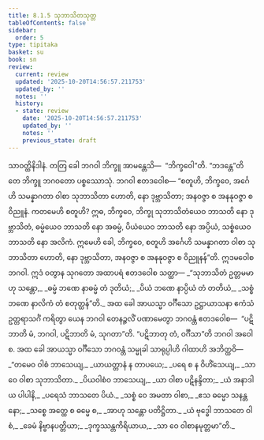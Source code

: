 ```yaml
---
title: 8.1.5 သုဘာသိတသုတ္တ
tableOfContents: false
sidebar:
  order: 5
type: tipitaka
basket: su
book: sn
review:
  current: review
  updated: '2025-10-20T14:56:57.211753'
  updated_by: ''
  notes: ''
  history:
  - state: review
    date: '2025-10-20T14:56:57.211753'
    updated_by: ''
    notes: ''
    previous_state: draft
---
```



<DynamicBreadcrumb />


<ReviewStatus review={frontmatter.review} showDetails={true} />

<HypothesisAnnotation frontmatter={frontmatter} />

<Division number="213" book="sn" e="ch" v="18" p="309">

<Paragraph number="1323" book="sn">
သာဝတ္ထိနိဒါနံ. တတြ ခေါ ဘဂဝါ ဘိက္ခူ အာမန္တေသိ—  “ဘိက္ခဝေါ”တိ. “ဘဒန္တေ”တိ တေ ဘိက္ခူ ဘဂဝတော ပစ္စဿောသုံ. ဘဂဝါ ဧတဒဝေါစ—
</Paragraph>

<Paragraph number="1324" book="sn">
“စတူဟိ, ဘိက္ခဝေ, အင်္ဂေဟိ သမန္နာဂတာ ဝါစာ သုဘာသိတာ ဟောတိ, နော ဒုဗ္ဘာသိတာ; အနဝဇ္ဇာ စ အနနုဝဇ္ဇာ စ ဝိညူနံ. ကတမေဟိ စတူဟိ? ဣဓ, ဘိက္ခဝေ, ဘိက္ခု သုဘာသိတံယေဝ ဘာသတိ နော ဒုဗ္ဘာသိတံ, ဓမ္မံယေဝ ဘာသတိ နော အဓမ္မံ, ပိယံယေဝ ဘာသတိ နော အပ္ပိယံ, သစ္စံယေဝ ဘာသတိ နော အလိကံ. ဣမေဟိ ခေါ, ဘိက္ခဝေ, စတူဟိ အင်္ဂေဟိ သမန္နာဂတာ ဝါစာ သုဘာသိတာ ဟောတိ, နော ဒုဗ္ဘာသိတာ, အနဝဇ္ဇာ စ အနနုဝဇ္ဇာ စ ဝိညူနန်”တိ. ဣဒမဝေါစ ဘဂဝါ. ဣဒံ ဝတွာန သုဂတော အထာပရံ ဧတဒဝေါစ သတ္ထာ—
</Paragraph>

<Paragraph number="1325" type="verses" book="sn">
_“သုဘာသိတံ ဥတ္တမမာဟု သန္တော,_  
_ဓမ္မံ ဘဏေ နာဓမ္မံ တံ ဒုတိယံ;_  
_ပိယံ ဘဏေ နာပ္ပိယံ တံ တတိယံ,_  
_သစ္စံ ဘဏေ နာလိကံ တံ စတုတ္ထန်”တိ._  

</Paragraph>

<Paragraph number="1326" book="sn">
အထ ခေါ အာယသ္မာ ဝင်္ဂီသော ဥဋ္ဌာယာသနာ ဧကံသံ ဥတ္တရာသင်္ဂံ ကရိတွာ ယေန ဘဂဝါ တေနဉ္ဇလိံ ပဏာမေတွာ ဘဂဝန္တံ ဧတဒဝေါစ—  “ပဋိဘာတိ မံ, ဘဂဝါ, ပဋိဘာတိ မံ, သုဂတာ”တိ. “ပဋိဘာတု တံ, ဝင်္ဂီသာ”တိ ဘဂဝါ အဝေါစ. အထ ခေါ အာယသ္မာ ဝင်္ဂီသော ဘဂဝန္တံ သမ္မုခါ သာရုပ္ပါဟိ ဂါထာဟိ အဘိတ္ထဝိ—
</Paragraph>

<Paragraph number="1327" type="verses" book="sn">
_“တမေဝ ဝါစံ ဘာသေယျ,_  
_ယာယတ္တာနံ န တာပယေ;_  
_ပရေ စ န ဝိဟိံသေယျ,_  
_သာ ဝေ ဝါစာ သုဘာသိတာ._  

</Paragraph>

<Paragraph number="1328" type="verses" book="sn">
_ပိယဝါစံဝ ဘာသေယျ,_  
_ယာ ဝါစာ ပဋိနန္ဒိတာ;_  
_ယံ အနာဒါယ ပါပါနိ,_  
_ပရေသံ ဘာသတေ ပိယံ._  

</Paragraph>

<Paragraph number="1329" type="verses" book="sn">
_သစ္စံ ဝေ အမတာ ဝါစာ,_  
_ဧသ ဓမ္မော သနန္တနော;_  
_သစ္စေ အတ္ထေ စ ဓမ္မေ စ,_  
_အာဟု သန္တော ပတိဋ္ဌိတာ._  

</Paragraph>

<Paragraph number="1330" type="verses" book="sn">
_ယံ ဗုဒ္ဓေါ ဘာသတေ ဝါစံ,_  
_ခေမံ နိဗ္ဗာနပတ္တိယာ;_  
_ဒုက္ခဿန္တကိရိယာယ,_  
_သာ ဝေ ဝါစာနမုတ္တမာ”တိ._
</Paragraph>
</Division>